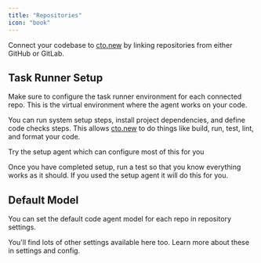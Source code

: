 ```yaml
---
title: "Repositories"
icon: "book"
---
```


Connect your codebase to [cto.new](http://cto.new) by linking repositories from either GitHub or GitLab.

## Task Runner Setup

Make sure to configure the task runner environment for each connected repo. This is the virtual environment where the agent works on your code. 

You can run system setup steps, install project dependencies, and define code checks steps. This allows [cto.new](http://cto.new) to do things like build, run, test, lint, and format your code.

<Note>
  Try the setup agent which can configure most of this for you
</Note>

Once you have completed setup, run a test so that you know everything works as it should. If you used the setup agent it will do this for you.

## Default Model

You can set the default code agent model for each repo in repository settings. 

You'll find lots of other settings available here too. Learn more about these in settings and config.